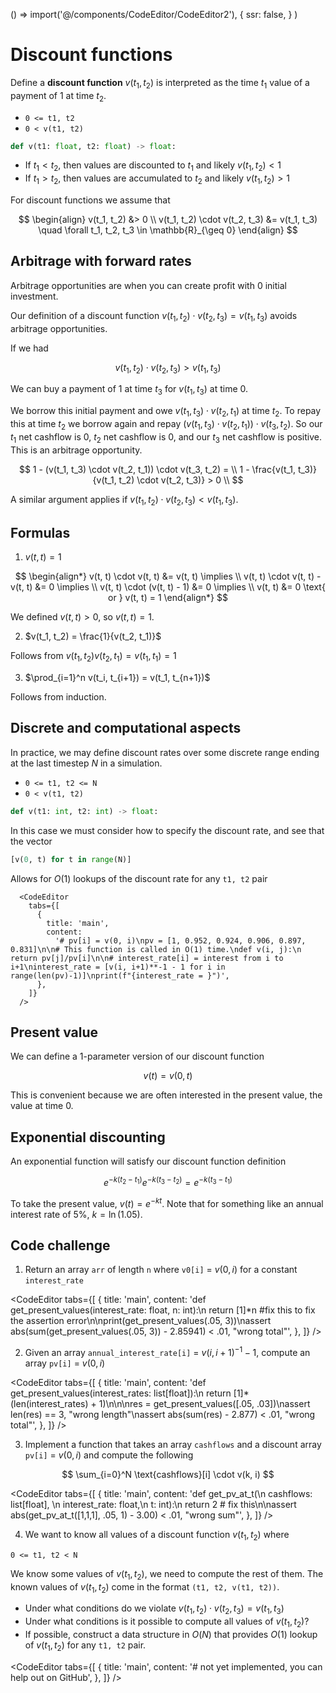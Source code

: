 
  () => import('@/components/CodeEditor/CodeEditor2'),
  {
    ssr: false,
  }
)


# Discount functions

Define a **discount function** $v(t_1, t_2)$ is interpreted as the time $t_1$ value of a payment of $1$ at time $t_2$.

- `0 <= t1, t2`
- `0 < v(t1, t2)`

```py
def v(t1: float, t2: float) -> float:
```

- If $t_1 < t_2$, then values are discounted to $t_1$ and likely $v(t_1, t_2) < 1$
- If $t_1 > t_2$, then values are accumulated to $t_2$ and likely $v(t_1, t_2) > 1$

For discount functions we assume that

$$
\begin{align}
v(t_1, t_2) &> 0 \\
v(t_1, t_2) \cdot v(t_2, t_3) &= v(t_1, t_3) \quad \forall t_1, t_2, t_3 \in \mathbb{R}_{\geq 0}
\end{align}
$$

## Arbitrage with forward rates

Arbitrage opportunities are when you can create profit with 0 initial investment.

Our definition of a discount function $v(t_1, t_2) \cdot v(t_2, t_3) = v(t_1, t_3)$ avoids arbitrage opportunities.

If we had

$$
v(t_1, t_2) \cdot v(t_2, t_3) > v(t_1, t_3)
$$

We can buy a payment of $1$ at time $t_3$ for $v(t_1, t_3)$ at time 0.

We borrow this initial payment and owe $v(t_1, t_3) \cdot v(t_2, t_1)$ at time $t_2$. To repay this at time $t_2$ we borrow again and repay $(v(t_1, t_3) \cdot v(t_2, t_1)) \cdot v(t_3, t_2)$. So our $t_1$ net cashflow is 0, $t_2$ net cashflow is 0, and our $t_3$ net cashflow is positive. This is an arbitrage opportunity.

$$
1 - (v(t_1, t_3) \cdot v(t_2, t_1)) \cdot v(t_3, t_2) = \\
1 - \frac{v(t_1, t_3)}{v(t_1, t_2) \cdot v(t_2, t_3)} > 0 \\
$$

A similar argument applies if $v(t_1, t_2) \cdot v(t_2, t_3) < v(t_1, t_3)$.

## Formulas

1.  $v(t, t) = 1$

$$
\begin{align*}
v(t, t) \cdot v(t, t) &= v(t, t) \implies \\
v(t, t) \cdot v(t, t) - v(t, t) &= 0  \implies \\
v(t, t) \cdot (v(t, t) - 1) &= 0 \implies \\
v(t, t) &= 0 \text{ or } v(t, t) = 1
\end{align*}
$$

We defined $v(t,t) > 0$, so $v(t, t) = 1$.

2.  $v(t_1, t_2) = \frac{1}{v(t_2, t_1)}$

Follows from $v(t_1, t_2)v(t_2, t_1) = v(t_1, t_1) = 1$

3. $\prod_{i=1}^n v(t_i, t_{i+1}) = v(t_1, t_{n+1})$

Follows from induction.

## Discrete and computational aspects

In practice, we may define discount rates over some discrete range ending at the last timestep $N$ in a simulation.

- `0 <= t1, t2 <= N`
- `0 < v(t1, t2)`

```py
def v(t1: int, t2: int) -> float:
```

In this case we must consider how to specify the discount rate, and see that the vector

```py
[v(0, t) for t in range(N)]
```

Allows for $O(1)$ lookups of the discount rate for any `t1, t2` pair

      <CodeEditor
        tabs={[
          {
            title: 'main',
            content:
              '# pv[i] = v(0, i)\npv = [1, 0.952, 0.924, 0.906, 0.897, 0.831]\n\n# This function is called in O(1) time.\ndef v(i, j):\n    return pv[j]/pv[i]\n\n# interest_rate[i] = interest from i to i+1\ninterest_rate = [v(i, i+1)**-1 - 1 for i in range(len(pv)-1)]\nprint(f"{interest_rate = }")',
          },
        ]}
      />

## Present value

We can define a 1-parameter version of our discount function

$$v(t) = v(0, t)$$

This is convenient because we are often interested in the present value, the value at time 0.

## Exponential discounting

An exponential function will satisfy our discount function definition

$$
e^{-k(t_2 - t_1)}e^{-k(t_3 - t_2)} = e^{-k(t_3 - t_1)}
$$

To take the present value, $v(t) = e^{-kt}$. Note that for something like an annual interest rate of 5%, $k = \ln(1.05)$.

## Code challenge

1. Return an array `arr` of length `n` where `v0[i]` = $v(0, i)$ for a constant `interest_rate`

<CodeEditor
  tabs={[
    {
      title: 'main',
      content:
        'def get_present_values(interest_rate: float, n: int):\n    return [1]*n #fix this to fix the assertion error\n\nprint(get_present_values(.05, 3))\nassert abs(sum(get_present_values(.05, 3)) - 2.85941) < .01, "wrong total"',
    },
  ]}
/>

2. Given an array `annual_interest_rate[i]` = $v(i, i+1)^{-1}-1$, compute an array `pv[i]` = $v(0, i)$

<CodeEditor
  tabs={[
    {
      title: 'main',
      content:
        'def get_present_values(interest_rates: list[float]):\n    return [1]*(len(interest_rates) + 1)\n\n\nres = get_present_values([.05, .03])\nassert len(res) == 3, "wrong length"\nassert abs(sum(res) - 2.877) < .01, "wrong total"',
    },
  ]}
/>

3. Implement a function that takes an array `cashflows` and a discount array `pv[i]` = $v(0, i)$ and compute the following

$$
\sum_{i=0}^N \text{cashflows}[i] \cdot v(k, i)
$$

<CodeEditor
  tabs={[
    {
      title: 'main',
      content:
        'def get_pv_at_t(\n    cashflows: list[float], \n    interest_rate: float,\n    t: int):\n        return 2 # fix this\n\nassert abs(get_pv_at_t([1,1,1], .05, 1) - 3.00) < .01, "wrong sum"',
    },
  ]}
/>

4. We want to know all values of a discount function $v(t_1, t_2)$ where

`0 <= t1, t2 < N`

We know some values of $v(t_1, t_2)$, we need to compute the rest of them. The known values of $v(t_1, t_2)$ come in the format `(t1, t2, v(t1, t2))`.

- Under what conditions do we violate $v(t_1, t_2) \cdot v(t_2, t_3) = v(t_1, t_3)$
- Under what conditions is it possible to compute all values of $v(t_1, t_2)$?
- If possible, construct a data structure in $O(N)$ that provides $O(1)$ lookup of $v(t_1, t_2)$ for any `t1, t2` pair.

<CodeEditor
  tabs={[
    {
      title: 'main',
      content: '# not yet implemented, you can help out on GitHub',
    },
  ]}
/>
